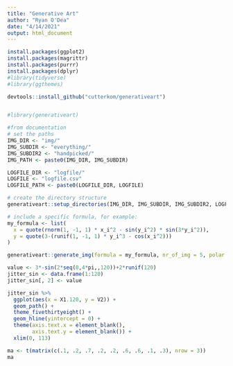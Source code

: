 ```yaml
---
title: "Generative Art"
author: "Ryan O'Dea"
date: "4/14/2021"
output: html_document
---
```


```r
install.packages(ggplot2)
install.packages(magrittr)
install.packages(purrr)
install.packages(dplyr)
#library(tidyverse)
#library(ggthemes)

devtools::install_github("cutterkom/generativeart")


#library(generativeart)
```

```r
#from documentation
# set the paths
IMG_DIR <- "img/"
IMG_SUBDIR <- "everything/"
IMG_SUBDIR2 <- "handpicked/"
IMG_PATH <- paste0(IMG_DIR, IMG_SUBDIR)

LOGFILE_DIR <- "logfile/"
LOGFILE <- "logfile.csv"
LOGFILE_PATH <- paste0(LOGFILE_DIR, LOGFILE)

# create the directory structure
generativeart::setup_directories(IMG_DIR, IMG_SUBDIR, IMG_SUBDIR2, LOGFILE_DIR)

# include a specific formula, for example:
my_formula <- list(
  x = quote(rnorm(1, -1, 1) * x_i^2 - sin(y_i^2) * sin(3*y_i^2)),
  y = quote(3-(runif(1, -1, 1) * y_i^3 - cos(x_i^2)))
)

generativeart::generate_img(formula = my_formula, nr_of_img = 5, polar = TRUE, filetype = "png", color = "#c1a06e" , background_color = "#1a3657")
```
```r

value <- 3*-sin(2*seq(0,4*pi,,120))+2*runif(120)
jitter_sin <- data.frame(1:120)
jitter_sin[, 2] <- value

jitter_sin %>% 
  ggplot(aes(x = X1.120, y = V2)) + 
  geom_path() + 
  theme_fivethirtyeight() + 
  geom_hline(yintercept = 0) + 
  theme(axis.text.x = element_blank(),
        axis.text.y = element_blank()) + 
  xlim(0, 113)

ma <- t(matrix(c(.1, .2, .7, .2, .2, .6, .6, .1, .3), nrow = 3))
ma
```



